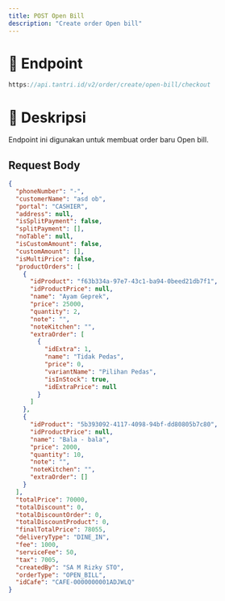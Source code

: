 ```yaml
---
title: POST Open Bill
description: "Create order Open bill"
---
```


# 🔗 Endpoint

```ts
https://api.tantri.id/v2/order/create/open-bill/checkout
```

# 📖 Deskripsi

Endpoint ini digunakan untuk membuat order baru Open bill.

## Request Body

```json
{
  "phoneNumber": "-",
  "customerName": "asd ob",
  "portal": "CASHIER",
  "address": null,
  "isSplitPayment": false,
  "splitPayment": [],
  "noTable": null,
  "isCustomAmount": false,
  "customAmount": [],
  "isMultiPrice": false,
  "productOrders": [
    {
      "idProduct": "f63b334a-97e7-43c1-ba94-0beed21db7f1",
      "idProductPrice": null,
      "name": "Ayam Geprek",
      "price": 25000,
      "quantity": 2,
      "note": "",
      "noteKitchen": "",
      "extraOrder": [
        {
          "idExtra": 1,
          "name": "Tidak Pedas",
          "price": 0,
          "variantName": "Pilihan Pedas",
          "isInStock": true,
          "idExtraPrice": null
        }
      ]
    },
    {
      "idProduct": "5b393092-4117-4098-94bf-dd80805b7c80",
      "idProductPrice": null,
      "name": "Bala - bala",
      "price": 2000,
      "quantity": 10,
      "note": "",
      "noteKitchen": "",
      "extraOrder": []
    }
  ],
  "totalPrice": 70000,
  "totalDiscount": 0,
  "totalDiscountOrder": 0,
  "totalDiscountProduct": 0,
  "finalTotalPrice": 78055,
  "deliveryType": "DINE_IN",
  "fee": 1000,
  "serviceFee": 50,
  "tax": 7005,
  "createdBy": "SA M Rizky STO",
  "orderType": "OPEN_BILL",
  "idCafe": "CAFE-0000000001ADJWLQ"
}
```
